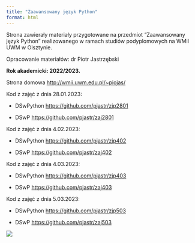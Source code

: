 ```yaml
---
title: "Zaawansowany język Python"
format: html
---
```


Strona zawierały materiały przygotowane na przedmiot "Zaawansowany język Python" realizowanego w ramach studiów podyplomowych na WMiI UWM w Olsztynie.

Opracowanie materiałów: dr Piotr Jastrzębski

**Rok akademicki: 2022/2023.**

Strona domowa <http://wmii.uwm.edu.pl/~piojas/>


Kod z zajęć z dnia 28.01.2023:

* DSwPython <https://github.com/pjastr/zjp2801>

* DSwP <https://github.com/pjastr/zaj2801>

Kod z zajęć z dnia 4.02.2023:

* DSwPython <https://github.com/pjastr/zjp402>

* DSwP <https://github.com/pjastr/zaj402>

Kod z zajęć z dnia 4.03.2023:

* DSwPython <https://github.com/pjastr/zjp403>

* DSwP <https://github.com/pjastr/zaj403>

Kod z zajęć z dnia 5.03.2023:

* DSwPython <https://github.com/pjastr/zjp503>

* DSwP <https://github.com/pjastr/zaj503>


![](pop.jpg)
